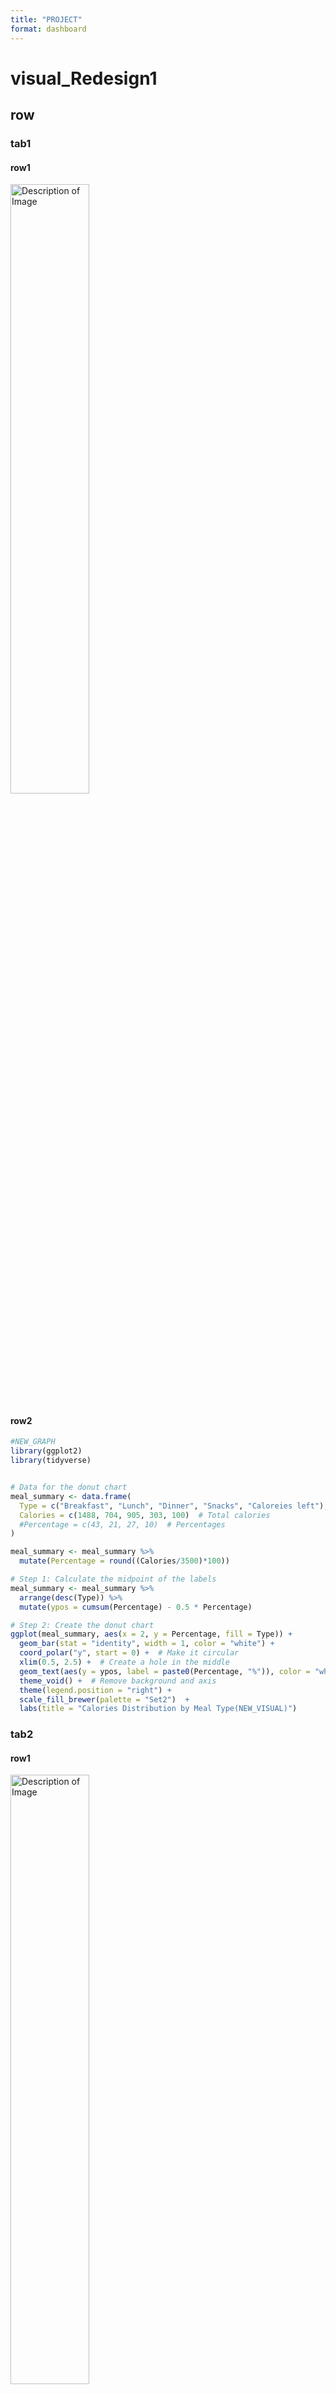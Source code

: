 ---
title: "PROJECT"
format: dashboard
---

# visual_Redesign1

## row{.tabset}

### tab1
#### row1

<img src="project_tab1.png" alt="Description of Image" width="50%">

#### row2
```{r}
#NEW_GRAPH
library(ggplot2)
library(tidyverse)


# Data for the donut chart
meal_summary <- data.frame(
  Type = c("Breakfast", "Lunch", "Dinner", "Snacks", "Caloreies left"),
  Calories = c(1488, 704, 905, 303, 100)  # Total calories
  #Percentage = c(43, 21, 27, 10)  # Percentages
)

meal_summary <- meal_summary %>%
  mutate(Percentage = round((Calories/3500)*100))

# Step 1: Calculate the midpoint of the labels
meal_summary <- meal_summary %>%
  arrange(desc(Type)) %>%
  mutate(ypos = cumsum(Percentage) - 0.5 * Percentage)

# Step 2: Create the donut chart
ggplot(meal_summary, aes(x = 2, y = Percentage, fill = Type)) +
  geom_bar(stat = "identity", width = 1, color = "white") +
  coord_polar("y", start = 0) +  # Make it circular
  xlim(0.5, 2.5) +  # Create a hole in the middle
  geom_text(aes(y = ypos, label = paste0(Percentage, "%")), color = "white", size = 5) +  # Percentage labels
  theme_void() +  # Remove background and axis
  theme(legend.position = "right") +
  scale_fill_brewer(palette = "Set2")  +
  labs(title = "Calories Distribution by Meal Type(NEW_VISUAL)")

```


### tab2
#### row1

<img src="project_tab1.png" alt="Description of Image" width="50%">

#### row2
```{r}
library(ggplot2)
library(dplyr)


meal_data <- data.frame(
  Meal_name = c("Brown Bread", "Boiled eggs", "Egg whites", "Rice", "Curry", "Curd", "Chicken breast", "Rice", 
                "Curry", "Chicken breast", "Milk", "Whey protein", "Almonds", "Boiled Eggs", "Banana", "Oats", "Peanut butter"),
  Quantity = c("2", "2", "4", "2 cups", "1 bowl", "100 gms", "200 gms", "2.25 cups", "1 bowl", "75 gms", "10 oz", 
               "66 gms", "10 gms", "2", "1", "130 gms", "20 gms"),
  Calories = c(121, 143, 69, 400, 186, 61, 288, 450, 186, 108, 188, 124, 69, 143, 105, 502, 129),
  Type = c("snack", "snack", "snack", "Dinner", "Dinner", "Dinner", "Dinner", "Lunch", "Lunch", "Lunch", 
           "Breakfast", "Breakfast", "Breakfast", "Breakfast", "Breakfast", "Breakfast", "Breakfast")
)


# Step 1: Calculate the percentage of calories for each meal within each Type
meal_data <- meal_data %>%
  group_by(Type) %>%
  mutate(Percentage = Calories / sum(Calories) * 100)

custom_colors <- c("red", "blue", "green", "yellow", "purple", "orange", "pink", "brown", 
                   "cyan", "magenta", "grey", "darkgreen", "lightblue", "darkred", "lightgreen")
# Step 2: Create the stacked bar plot with calories and percentage labels
ggplot(meal_data, aes(x = Type, y = Calories, fill = Meal_name)) +
  geom_bar(stat = "identity") + 
  geom_text(aes(label = paste0(Calories, " cal (", round(Percentage, 1), "%)")),
            position = position_stack(vjust = 0.5), size = 3) +  # Add calorie and percentage labels
  labs(title = "Calories and Percentage per Meal Type",
       x = "Meal Type", 
       y = "Calories") +
  theme_minimal() +
  scale_fill_manual(values = custom_colors)
```


### tab3
```{r}

```


# visual_Redesign2
## ROW{.tabset}
### tab1
#### row1

<img src="project_visual1.png" alt="Description of Image" width="50%">

#### row2
```{r}
library(ggplot2)
library(dplyr)
library(gridExtra)
library(ggimage)
library(tidyverse)


# Visualization for figure 1: Data frame for market share
market_data <- data.frame(
  Country = c("Norway", "Iceland", "Sweden", "Denmark", "Netherlands", "Belgium", "Finland", "Switzerland"),
  Market_Share = c(29, 18, 11, 11, 8.3, 8.2, 8.1, 5.8),
  Flag_URL = c('norway.png',
               'iceland.png',
               'sweden.png',
               'denmark.png',
               'netherlands.png',
               'belgium.png',
               'finland.png',
               'swiss.png')
)

# Horizontal bar chart for market share
plot1=ggplot(market_data, aes(x = reorder(Country, Market_Share), y = Market_Share)) +
  geom_bar(stat = "identity", fill = "seagreen") +
  geom_image(aes(image = Flag_URL), size = 0.05) +  # Removed 'by' argument
  labs(title = "Top Markets by PEV Market Share (December 2023)",
       x = "Country", y = "Percentage of Plug-in  Cars in Use") +
  theme_minimal()



sales_data <- data.frame(
  Country = c("USA", "World", "Europe", "France", "UK", "Germany", "China"),
  Sales_Volume = c(2.1, 3.2, 3.8, 4.1, 5.0, 5.4, 7.6),
  Flag_URL1 = c('usa.png','world.png',
                'europe.png','france.png',
                'uk.png','germeny.png',
                'china.png')
)

#sales volume
plot2=ggplot(sales_data, aes(x = reorder(Country, Sales_Volume), y = Sales_Volume)) +
  geom_bar(stat = "identity", fill = "lightblue") +
  geom_image(aes(image = Flag_URL1), size = 0.05) +
  labs(title = "Top Markets by PEV Sales Volume (December 2023)",
       x = "Country", y = "Percentage of Plug-in Cars in Use") +
  theme_minimal()

#plot
grid.arrange(plot1, plot2, ncol = 1)
```


### tab2
#### row1

<img src="project_visual1.png" alt="Description of Image" width="50%">

#### row2
```{r}

library(plotly)

# Data for the PEV volume by country
pev_data <- data.frame(
  Country = c("USA", "France", "UK", "Germany", "China", "Norway", "Iceland", 
              "Sweden", "Denmark", "Netherlands", "Belgium", "Finland", "Switzerland"),
  Code = c("USA", "FRA", "GBR", "DEU", "CHN", "NOR", "ISL", 
           "SWE", "DNK", "NLD", "BEL", "FIN", "CHE"),
  PEV_Share = c(2.1, 4.1, 5.0, 5.4, 7.6, 29, 18, 11, 11, 8.3, 8.2, 8.1, 5.8)
)

# Create the choropleth map for PEV Share
fig <- plot_ly(pev_data, 
               type = 'choropleth', 
               locations = ~Code, 
               z = ~PEV_Share, 
               text = ~paste(Country, "<br>PEV Share:", PEV_Share, "%"),
               colorscale = 'Greens', 
               autocolorscale = FALSE, 
               reversescale = TRUE, 
               marker = list(line = list(color = 'rgb(180,180,180)', width = 0.5)),
               colorbar = list(title = 'PEV Volume (%)'))

# Update the layout for the PEV map
fig <- fig %>% layout(
  title = 'PEV Volume by Country',
  geo = list(
    showframe = FALSE,
    showcoastlines = TRUE,
    showland = TRUE,
    landcolor = "rgb(217, 217, 217)",
    coastlinecolor = "rgb(180, 180, 180)",
    projection = list(type = 'Mercator'),
    countrycolor = 'rgb(180, 180, 180)',
    countrywidth = 0.5
  )
)

# Data for the Market Share by country
market_share <- data.frame(
  Country = c("Norway", "Iceland", "Sweden", "Denmark", "Netherlands", "Belgium", "Finland", "Switzerland"),
  Code = c("NOR", "ISL", "SWE", "DNK", "NLD", "BEL", "FIN", "CHE"),
  Market_Share = c(29, 18, 11, 11, 8.3, 8.2, 8.1, 5.8)
)

# Create the choropleth map for Market Share
fig2 <- plot_ly(market_share, 
                 type = 'choropleth', 
                 locations = ~Code, 
                 z = ~Market_Share, 
                 text = ~paste(Country, "<br>Market Share:", Market_Share, "%"),
                 colorscale = 'Blues',
                 autocolorscale = FALSE, 
                 reversescale = TRUE, 
                 marker = list(line = list(color = 'rgb(180,180,180)', width = 0.5)),
                 colorbar = list(title = 'Market Share (%)'))

# Update the layout for the Market Share map
fig2 <- fig2 %>% layout(
  title = 'Market Share by Country',
  geo = list(
    showframe = FALSE,
    showcoastlines = TRUE,
    showland = TRUE,
    landcolor = "rgb(217, 217, 217)",
    coastlinecolor = "rgb(180, 180, 180)",
    projection = list(type = 'Mercator'),
    countrycolor = 'rgb(180, 180, 180)',
    countrywidth = 0.5
  )
)

# Create a subplot to show both maps side by side
combined_fig <- subplot(fig, fig2, nrows = 1, margin = 0.05)

# Show the combined plot
combined_fig

```

### tab3
```{r}

```


# video


## column1{height=30%}
```{r}
plot(iris)
```




## column2{height=70%}
hellloooooooooooo
helloooooooo



